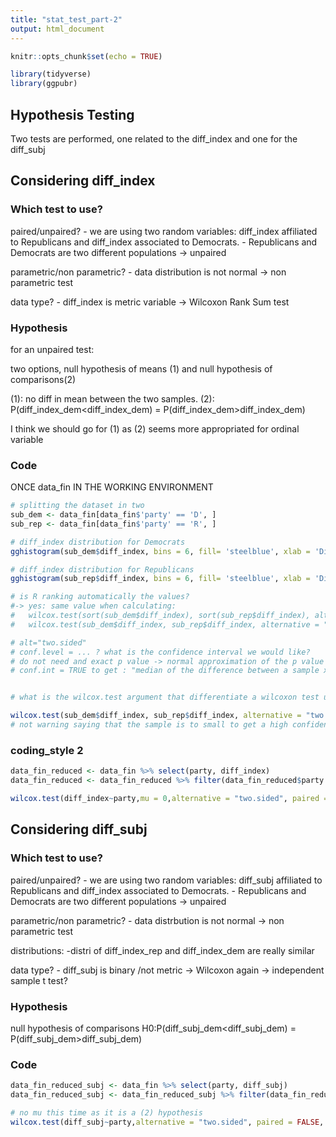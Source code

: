 ```yaml
---
title: "stat_test_part-2"
output: html_document
---
```


```r
knitr::opts_chunk$set(echo = TRUE)
```

```r
library(tidyverse)
library(ggpubr)
```

## Hypothesis Testing

Two tests are performed, one related to the diff_index and one for the diff_subj


## Considering diff_index

### Which test to use?

paired/unpaired?
- we are using two random variables: diff_index affiliated to Republicans and diff_index associated to Democrats.
- Republicans and Democrats are two different populations
-> unpaired

parametric/non parametric?
- data distribution is not normal
-> non parametric test

data type?
- diff_index is metric variable
-> Wilcoxon Rank Sum test

### Hypothesis

for an unpaired test:

two options, null hypothesis of means (1) and null hypothesis of comparisons(2)

(1): no diff in mean between the two samples. 
(2): P(diff_index_dem<diff_index_dem) = P(diff_index_dem>diff_index_dem)

I think we should go for (1) as (2) seems more appropriated for ordinal variable


### Code

ONCE data_fin IN THE WORKING ENVIRONMENT


```r
# splitting the dataset in two 
sub_dem <- data_fin[data_fin$'party' == 'D', ]
sub_rep <- data_fin[data_fin$'party' == 'R', ]
```

```r
# diff_index distribution for Democrats
gghistogram(sub_dem$diff_index, bins = 6, fill= 'steelblue', xlab = 'Difficulty index', main = 'Difficulty Index: Democrats')
```


```r
# diff_index distribution for Republicans
gghistogram(sub_rep$diff_index, bins = 6, fill= 'steelblue', xlab = 'Difficulty index',  main = 'Difficulty Index: Republicans')

```
```r

# is R ranking automatically the values?
#-> yes: same value when calculating:
#   wilcox.test(sort(sub_dem$diff_index), sort(sub_rep$diff_index), alternative = "two.sided", paired = FALSE, conf.int = TRUE)
#   wilcox.test(sub_dem$diff_index, sub_rep$diff_index, alternative = "two.sided", paired = FALSE, conf.int = TRUE)

# alt="two.sided"
# conf.level = ... ? what is the confidence interval we would like?
# do not need and exact p value -> normal approximation of the p value (by default) is used then
# conf.int = TRUE to get : "median of the difference between a sample x and a sample from y"


# what is the wilcox.test argument that differentiate a wilcoxon test under mean hypothesis than wilcoxon test under comparison hypothesis?-> mu=0?

wilcox.test(sub_dem$diff_index, sub_rep$diff_index, alternative = "two.sided", paired = FALSE, conf.int = TRUE)
# not warning saying that the sample is to small to get a high confidence interval -> good
```
### coding_style 2
```r
data_fin_reduced <- data_fin %>% select(party, diff_index)
data_fin_reduced <- data_fin_reduced %>% filter(data_fin_reduced$party == 'D' | data_fin_reduced$party == 'R')
```

```r
wilcox.test(diff_index~party,mu = 0,alternative = "two.sided", paired = FALSE, conf.int = TRUE, data = data_fin_reduced )
```

## Considering diff_subj

### Which test to use?

paired/unpaired?
- we are using two random variables: diff_subj affiliated to Republicans and diff_index associated to Democrats.
- Republicans and Democrats are two different populations
-> unpaired

parametric/non parametric?
- data distrbution is not normal
-> non parametric test

distributions:
-distri of diff_index_rep and diff_index_dem are really similar 

data type?
- diff_subj is binary /not metric
->  Wilcoxon again
->  independent sample t test?

### Hypothesis

null hypothesis of comparisons
H0:P(diff_subj_dem<diff_subj_dem) = P(diff_subj_dem>diff_subj_dem)

### Code

```r
data_fin_reduced_subj <- data_fin %>% select(party, diff_subj)
data_fin_reduced_subj <- data_fin_reduced_subj %>% filter(data_fin_reduced_subj$party == 'D' | data_fin_reduced_subj$party == 'R')
```

```r
# no mu this time as it is a (2) hypothesis
wilcox.test(diff_subj~party,alternative = "two.sided", paired = FALSE, conf.int = TRUE, data = data_fin_reduced_subj )
```